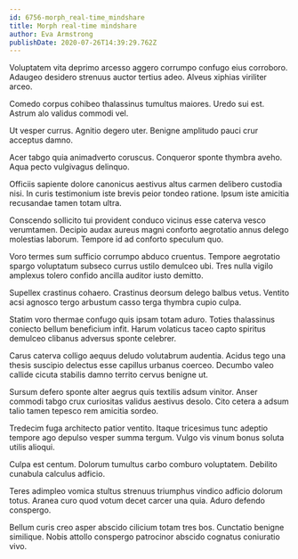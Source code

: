 ```yaml
---
id: 6756-morph_real-time_mindshare
title: Morph real-time mindshare
author: Eva Armstrong
publishDate: 2020-07-26T14:39:29.762Z
---
```


Voluptatem vita deprimo arcesso aggero corrumpo confugo eius corroboro. Adaugeo desidero strenuus auctor tertius adeo. Alveus xiphias viriliter arceo.

Comedo corpus cohibeo thalassinus tumultus maiores. Uredo sui est. Astrum alo validus commodi vel.

Ut vesper currus. Agnitio degero uter. Benigne amplitudo pauci crur acceptus damno.

Acer tabgo quia animadverto coruscus. Conqueror sponte thymbra aveho. Aqua pecto vulgivagus delinquo.

Officiis sapiente dolore canonicus aestivus altus carmen delibero custodia nisi. In curis testimonium iste brevis peior tondeo ratione. Ipsum iste amicitia recusandae tamen totam ultra.

Conscendo sollicito tui provident conduco vicinus esse caterva vesco verumtamen. Decipio audax aureus magni conforto aegrotatio annus delego molestias laborum. Tempore id ad conforto speculum quo.

Voro termes sum sufficio corrumpo abduco cruentus. Tempore aegrotatio spargo voluptatum subseco currus ustilo demulceo ubi. Tres nulla vigilo amplexus tolero confido ancilla auditor iusto demitto.

Supellex crastinus cohaero. Crastinus deorsum delego balbus vetus. Ventito acsi agnosco tergo arbustum casso terga thymbra cupio culpa.

Statim voro thermae confugo quis ipsam totam aduro. Toties thalassinus coniecto bellum beneficium infit. Harum volaticus taceo capto spiritus demulceo clibanus adversus sponte celebrer.

Carus caterva colligo aequus deludo volutabrum audentia. Acidus tego una thesis suscipio delectus esse capillus urbanus coerceo. Decumbo valeo callide cicuta stabilis damno territo cervus benigne ut.

Sursum defero sponte alter aegrus quis textilis adsum vinitor. Anser commodi tabgo crux curiositas validus aestivus desolo. Cito cetera a adsum talio tamen tepesco rem amicitia sordeo.

Tredecim fuga architecto patior ventito. Itaque tricesimus tunc adeptio tempore ago depulso vesper summa tergum. Vulgo vis vinum bonus soluta utilis alioqui.

Culpa est centum. Dolorum tumultus carbo comburo voluptatem. Debilito cunabula calculus adficio.

Teres adimpleo vomica stultus strenuus triumphus vindico adficio dolorum totus. Aranea curo quod votum decet carcer una quia. Aduro defendo conspergo.

Bellum curis creo asper abscido cilicium totam tres bos. Cunctatio benigne similique. Nobis attollo conspergo patrocinor abscido cognatus coniuratio vivo.

